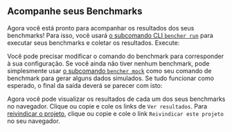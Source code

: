 
## Acompanhe seus Benchmarks

Agora você está pronto para acompanhar os resultados dos seus benchmarks!
Para isso, você usará [o subcomando CLI `bencher run`][bencher run]
para executar seus benchmarks e coletar os resultados. Execute:

<BencherRun isConsole={true} />

Você pode precisar modificar o comando do benchmark para corresponder à sua configuração.
Se você ainda não tiver nenhum benchmark, pode simplesmente usar [o subcomando `bencher mock`][bencher mock] como seu comando de benchmark para gerar alguns dados simulados.
Se tudo funcionar como esperado, o final da saída deverá se parecer com isto:

<BencherRunOutput />

Agora você pode visualizar os resultados de cada um dos seus benchmarks no navegador.
Clique ou copie e cole os links de `Ver resultados`.
Para [reivindicar o projeto][claim project], clique ou copie e cole o link `Reivindicar este projeto` no seu navegador.

[bencher run]: /pt/docs/explanation/bencher-run/
[bencher mock]: /pt/docs/reference/bencher-metric-format/#bencher-mock
[claim project]: /pt/docs/how-to/claim/
